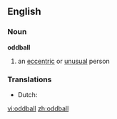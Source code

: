 ==English==

===Noun===
'''oddball'''
# an [[eccentric]] or [[unusual]] person

===Translations===
*Dutch: {{t+|nl|kwast|}}
[[vi:oddball]]
[[zh:oddball]]